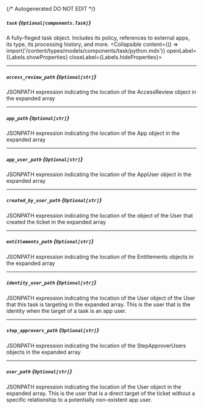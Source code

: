 {/* Autogenerated DO NOT EDIT  */}

##### `task` *{`Optional[components.Task]`}*
A fully\-fleged task object. Includes its policy, references to external apps, its type, its processing history, and more.
<Collapsible content={() => import('/content/types/models/components/task/python.mdx')} openLabel={Labels.showProperties} closeLabel={Labels.hideProperties}>
</Collapsible>

---
##### `access_review_path` *{`Optional[str]`}*
JSONPATH expression indicating the location of the AccessReview object in the expanded array

---
##### `app_path` *{`Optional[str]`}*
JSONPATH expression indicating the location of the App object in the expanded array

---
##### `app_user_path` *{`Optional[str]`}*
JSONPATH expression indicating the location of the AppUser object in the expanded array

---
##### `created_by_user_path` *{`Optional[str]`}*
JSONPATH expression indicating the location of the object of the User that created the ticket in the expanded array

---
##### `entitlements_path` *{`Optional[str]`}*
JSONPATH expression indicating the location of the Entitlements objects in the expanded array

---
##### `identity_user_path` *{`Optional[str]`}*
JSONPATH expression indicating the location of the User object of the User that this task is targeting in the expanded array. This is the user that is the identity when the target of a task is an app user.

---
##### `step_approvers_path` *{`Optional[str]`}*
JSONPATH expression indicating the location of the StepApproverUsers objects in the expanded array

---
##### `user_path` *{`Optional[str]`}*
JSONPATH expression indicating the location of the User object in the expanded array. This is the user that is a direct target of the ticket without a specific relationship to a potentially non\-existent app user.


